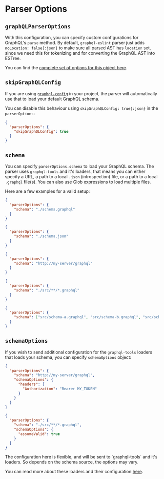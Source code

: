 
# Parser Options

## `graphQLParserOptions`

With this configuration, you can specify custom configurations for GraphQL's `parse` method. By
default, `graphql-eslint` parser just adds `noLocation: false{:json}` to make sure all parsed AST
has `location` set, since we need this for tokenizing and for converting the GraphQL AST into
ESTree.

You can find the
[complete set of options for this object here](https://github.com/graphql/graphql-js/blob/6e48d16f92b9a6df8638b1486354c6be2537033b/src/language/parser.ts#L73).

## `skipGraphQLConfig`

If you are using [`graphql-config`](https://the-guild.dev/graphql/config) in your project, the
parser will automatically use that to load your default GraphQL schema.

You can disable this behaviour using `skipGraphQLConfig: true{:json}` in the `parserOptions`:

```json filename=".eslintrc.json"
{
  "parserOptions": {
    "skipGraphQLConfig": true
  }
}
```

## `schema`

You can specify `parserOptions.schema` to load your GraphQL schema. The parser uses `graphql-tools`
and it's loaders, that means you can either specify a URL, a path to a local `.json` (introspection)
file, or a path to a local `.graphql` file(s). You can also use Glob expressions to load multiple
files.

Here are a few examples for a valid setup:

```json filename=".eslintrc.json"
{
  "parserOptions": {
    "schema": "./schema.graphql"
  }
}
```

```json filename=".eslintrc.json"
{
  "parserOptions": {
    "schema": "./schema.json"
  }
}
```

```json filename=".eslintrc.json"
{
  "parserOptions": {
    "schema": "http://my-server/graphql"
  }
}
```

```json filename=".eslintrc.json"
{
  "parserOptions": {
    "schema": "./src/**/*.graphql"
  }
}
```

```json filename=".eslintrc.json"
{
  "parserOptions": {
    "schema": ["src/schema-a.graphql", "src/schema-b.graphql", "src/schema-c.graphql"]
  }
}
```

## `schemaOptions`

If you wish to send additional configuration for the `graphql-tools` loaders that loads your schema,
you can specify `schemaOptions` object:

```json filename=".eslintrc.json" {4-8}
{
  "parserOptions": {
    "schema": "http://my-server/graphql",
    "schemaOptions": {
      "headers": {
        "Authorization": "Bearer MY_TOKEN"
      }
    }
  }
}
```

```json filename=".eslintrc.json" {4-6}s
{
  "parserOptions": {
    "schema": "./src/**/*.graphql",
    "schemaOptions": {
      "assumeValid": true
    }
  }
}
```

<Callout>
The configuration here is flexible, and will be sent to `graphql-tools` and it's loaders. So
depends on the schema source, the options may vary.

You can read more about these loaders and their configuration
[here](https://graphql-tools.com/docs/api/interfaces/loaders_graphql_file_src.GraphQLFileLoaderOptions#properties).

</Callout>
